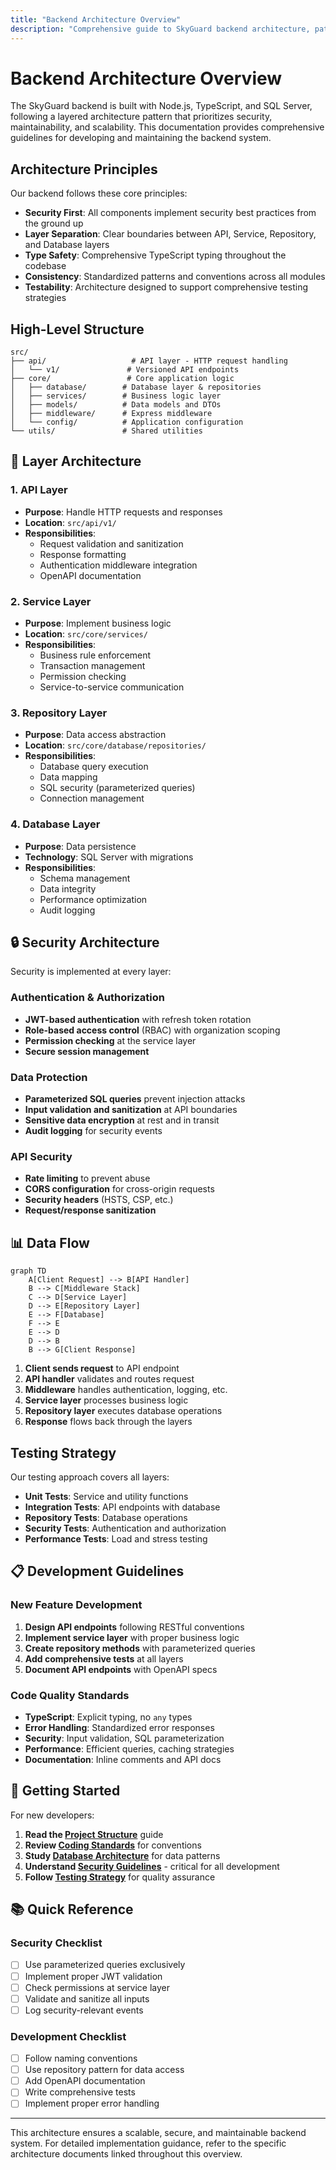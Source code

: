 ```yaml
---
title: "Backend Architecture Overview"
description: "Comprehensive guide to SkyGuard backend architecture, patterns, and development guidelines"
---
```


# Backend Architecture Overview

The SkyGuard backend is built with Node.js, TypeScript, and SQL Server, following a layered architecture pattern that prioritizes security, maintainability, and scalability. This documentation provides comprehensive guidelines for developing and maintaining the backend system.

## Architecture Principles

Our backend follows these core principles:

- **Security First**: All components implement security best practices from the ground up
- **Layer Separation**: Clear boundaries between API, Service, Repository, and Database layers
- **Type Safety**: Comprehensive TypeScript typing throughout the codebase
- **Consistency**: Standardized patterns and conventions across all modules
- **Testability**: Architecture designed to support comprehensive testing strategies

## High-Level Structure

```
src/
├── api/                   # API layer - HTTP request handling
│   └── v1/               # Versioned API endpoints
├── core/                 # Core application logic
│   ├── database/        # Database layer & repositories
│   ├── services/        # Business logic layer
│   ├── models/          # Data models and DTOs
│   ├── middleware/      # Express middleware
│   └── config/          # Application configuration
└── utils/               # Shared utilities
```

## 🔄 Layer Architecture

### 1. API Layer
- **Purpose**: Handle HTTP requests and responses
- **Location**: `src/api/v1/`
- **Responsibilities**:
  - Request validation and sanitization
  - Response formatting
  - Authentication middleware integration
  - OpenAPI documentation

### 2. Service Layer
- **Purpose**: Implement business logic
- **Location**: `src/core/services/`
- **Responsibilities**:
  - Business rule enforcement
  - Transaction management
  - Permission checking
  - Service-to-service communication

### 3. Repository Layer
- **Purpose**: Data access abstraction
- **Location**: `src/core/database/repositories/`
- **Responsibilities**:
  - Database query execution
  - Data mapping
  - SQL security (parameterized queries)
  - Connection management

### 4. Database Layer
- **Purpose**: Data persistence
- **Technology**: SQL Server with migrations
- **Responsibilities**:
  - Schema management
  - Data integrity
  - Performance optimization
  - Audit logging

## 🔒 Security Architecture

Security is implemented at every layer:

### Authentication & Authorization
- **JWT-based authentication** with refresh token rotation
- **Role-based access control** (RBAC) with organization scoping
- **Permission checking** at the service layer
- **Secure session management**

### Data Protection
- **Parameterized SQL queries** prevent injection attacks
- **Input validation and sanitization** at API boundaries
- **Sensitive data encryption** at rest and in transit
- **Audit logging** for security events

### API Security
- **Rate limiting** to prevent abuse
- **CORS configuration** for cross-origin requests
- **Security headers** (HSTS, CSP, etc.)
- **Request/response sanitization**

## 📊 Data Flow

```mermaid
graph TD
    A[Client Request] --> B[API Handler]
    B --> C[Middleware Stack]
    C --> D[Service Layer]
    D --> E[Repository Layer]
    E --> F[Database]
    F --> E
    E --> D
    D --> B
    B --> G[Client Response]
```

1. **Client sends request** to API endpoint
2. **API handler** validates and routes request
3. **Middleware** handles authentication, logging, etc.
4. **Service layer** processes business logic
5. **Repository layer** executes database operations
6. **Response** flows back through the layers

## Testing Strategy

Our testing approach covers all layers:

- **Unit Tests**: Service and utility functions
- **Integration Tests**: API endpoints with database
- **Repository Tests**: Database operations
- **Security Tests**: Authentication and authorization
- **Performance Tests**: Load and stress testing

## 📋 Development Guidelines

### New Feature Development
1. **Design API endpoints** following RESTful conventions
2. **Implement service layer** with proper business logic
3. **Create repository methods** with parameterized queries
4. **Add comprehensive tests** at all layers
5. **Document API endpoints** with OpenAPI specs

### Code Quality Standards
- **TypeScript**: Explicit typing, no `any` types
- **Error Handling**: Standardized error responses
- **Security**: Input validation, SQL parameterization
- **Performance**: Efficient queries, caching strategies
- **Documentation**: Inline comments and API docs

## 🚀 Getting Started

For new developers:

1. **Read the [Project Structure](./project-structure)** guide
2. **Review [Coding Standards](./coding-standards)** for conventions
3. **Study [Database Architecture](./database-architecture)** for data patterns
4. **Understand [Security Guidelines](./security-guidelines)** - critical for all development
5. **Follow [Testing Strategy](./testing-strategy)** for quality assurance

## 📚 Quick Reference

### Security Checklist
- [ ] Use parameterized queries exclusively
- [ ] Implement proper JWT validation
- [ ] Check permissions at service layer
- [ ] Validate and sanitize all inputs
- [ ] Log security-relevant events

### Development Checklist
- [ ] Follow naming conventions
- [ ] Use repository pattern for data access
- [ ] Add OpenAPI documentation
- [ ] Write comprehensive tests
- [ ] Implement proper error handling

---

This architecture ensures a scalable, secure, and maintainable backend system. For detailed implementation guidance, refer to the specific architecture documents linked throughout this overview.